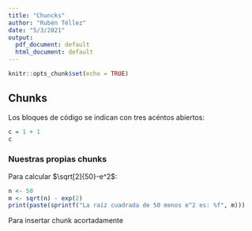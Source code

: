 ---
title: "Chuncks"
author: "Rubén Téllez"
date: "5/3/2021"
output:
  pdf_document: default
  html_document: default
---

```{r setup, include=FALSE}
knitr::opts_chunk$set(echo = TRUE)
```

## Chunks

Los bloques de código se indican con tres acéntos abiertos:

```{r, nombre_del_chunk}
c = 1 + 1
c
```

### Nuestras propias chunks

Para calcular $\sqrt[2]{50}-e^2$:
```{r, chunk_para_raiz}
n <- 50
m <- sqrt(n) - exp(2)
print(paste(sprintf("La raíz cuadrada de 50 menos e^2 es: %f", m)))
```
\textit{Alt + cntrl + i} Para insertar chunk acortadamente




